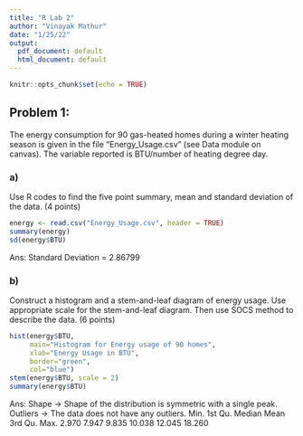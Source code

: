 ---
title: "R Lab 2"
author: "Vinayak Mathur"
date: "1/25/22"
output:
  pdf_document: default
  html_document: default
---

```{r setup, include=FALSE}
knitr::opts_chunk$set(echo = TRUE)
```

## Problem 1: 
The energy consumption for 90 gas-heated homes during a winter heating season is given in the file "Energy_Usage.csv" (see Data module on canvas). The variable reported is BTU/number of heating degree day. 

### a) 
Use R codes to find the five point summary, mean and standard deviation of the data. (4 points)

```{r}
energy <- read.csv("Energy_Usage.csv", header = TRUE)
summary(energy)
sd(energy$BTU)
```
Ans: Standard Deviation = 2.86799

### b) 
Construct a histogram and a stem-and-leaf diagram of energy usage. Use appropriate scale for the stem-and-leaf diagram. Then use SOCS method to describe the data. (6 points)

```{r}
hist(energy$BTU,
     main="Histogram for Energy usage of 90 homes",
     xlab="Energy Usage in BTU",
     border="green",
     col="blue")
stem(energy$BTU, scale = 2)
summary(energy$BTU)
```
Ans: Shape -> Shape of the distribution is symmetric with a single peak.
Outliers -> The data does not have any outliers.
Min. 1st Qu.  Median    Mean 3rd Qu.    Max.
2.970   7.947   9.835  10.038  12.045  18.260


